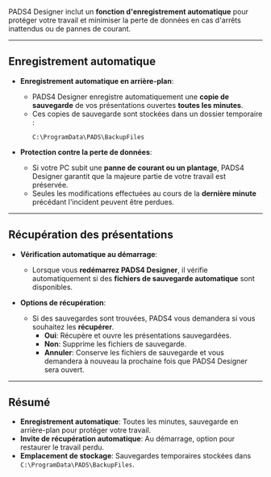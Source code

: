 PADS4 Designer inclut un **fonction d'enregistrement automatique** pour protéger votre travail et minimiser la perte de données en cas d'arrêts inattendus ou de pannes de courant.

***

## **Enregistrement automatique**

* **Enregistrement automatique en arrière-plan**:
  * PADS4 Designer enregistre automatiquement une **copie de sauvegarde** de vos présentations ouvertes **toutes les minutes**.
  * Ces copies de sauvegarde sont stockées dans un dossier temporaire :
    ```
    C:\ProgramData\PADS\BackupFiles
    ```

* **Protection contre la perte de données**:
  * Si votre PC subit une **panne de courant ou un plantage**, PADS4 Designer garantit que la majeure partie de votre travail est préservée.
  * Seules les modifications effectuées au cours de la **dernière minute** précédant l'incident peuvent être perdues.

***

## **Récupération des présentations**

* **Vérification automatique au démarrage**:
  * Lorsque vous **redémarrez PADS4 Designer**, il vérifie automatiquement si des **fichiers de sauvegarde automatique** sont disponibles.

* **Options de récupération**:
  * Si des sauvegardes sont trouvées, PADS4 vous demandera si vous souhaitez les **récupérer**.
    * **Oui**: Récupère et ouvre les présentations sauvegardées.
    * **Non**: Supprime les fichiers de sauvegarde.
    * **Annuler**: Conserve les fichiers de sauvegarde et vous demandera à nouveau la prochaine fois que PADS4 Designer sera ouvert.

***

## **Résumé**

* **Enregistrement automatique**: Toutes les minutes, sauvegarde en arrière-plan pour protéger votre travail.
* **Invite de récupération automatique**: Au démarrage, option pour restaurer le travail perdu.
* **Emplacement de stockage**: Sauvegardes temporaires stockées dans `C:\ProgramData\PADS\BackupFiles`.
